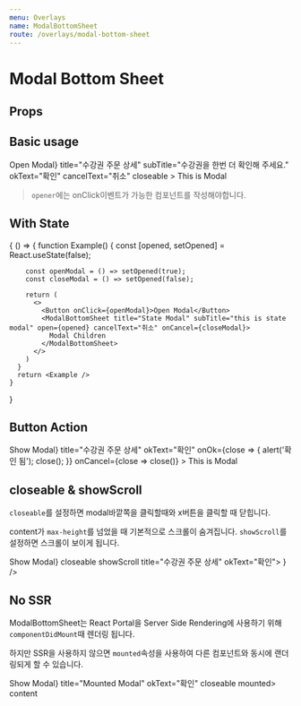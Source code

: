 ```yaml
---
menu: Overlays
name: ModalBottomSheet
route: /overlays/modal-bottom-sheet
---
```



# Modal Bottom Sheet

## Props

<PropsTable of={ModalBottomSheet} />

## Basic usage

<Playground>
  <ModalBottomSheet
    opener={<Button>Open Modal</Button>}
    title="수강권 주문 상세"
    subTitle="수강권을 한번 더 확인해 주세요."
    okText="확인"
    cancelText="취소"
    closeable
  >
    This is Modal
  </ModalBottomSheet>
</Playground>

> `opener`에는 onClick이벤트가 가능한 컴포넌트를 작성해야합니다.

## With State

<Playground>
  {
    () => {
      function Example() {
        const [opened, setOpened] = React.useState(false);

        const openModal = () => setOpened(true);
        const closeModal = () => setOpened(false);

        return (
          <>
            <Button onClick={openModal}>Open Modal</Button>
            <ModalBottomSheet title="State Modal" subTitle="this is state modal" open={opened} cancelText="취소" onCancel={closeModal}>
              Modal Children
            </ModalBottomSheet>
          </>
        )
      }
      return <Example />
    }

}

</Playground>

## Button Action

<Playground>
  <ModalBottomSheet
    opener={<Button>Show Modal</Button>}
    title="수강권 주문 상세"
    okText="확인"
    onOk={close => {
      alert('확인 됨');
      close();
    }}
    onCancel={close => close()}
  >
    This is Modal
  </ModalBottomSheet>
</Playground>

## closeable & showScroll

`closeable`를 설정하면 modal바깥쪽을 클릭할때와 x버튼을 클릭할 때 닫힙니다.

content가 `max-height`를 넘었을 때 기본적으로 스크롤이 숨겨집니다.
`showScroll`를 설정하면 스크롤이 보이게 됩니다.

<Playground>
  <ModalBottomSheet opener={<Button>Show Modal</Button>} closeable showScroll title="수강권 주문 상세" okText="확인">
    <GridList
      items={[
        {
          id: 1,
          title: '리스트 아이템 1',
          image: imageSrc,
        },
        {
          id: 2,
          title: '리스트 아이템 2',
          image: imageSrc,
        },
        {
          id: 3,
          title: '리스트 아이템 3',
          image: imageSrc,
        },
        {
          id: 4,
          title: '리스트 아이템 4',
          image: imageSrc,
        },
      ]}
      smColumn={1}
      renderItem={item => <Card title={item.title} coverImage={item.image} />}
    />
  </ModalBottomSheet>
</Playground>

## No SSR

ModalBottomSheet는 React Portal을 Server Side Rendering에 사용하기 위해 `componentDidMount`때 렌더링 됩니다.

하지만 SSR을 사용하지 않으면 `mounted`속성을 사용하여 다른 컴포넌트와 동시에 랜더링되게 할 수 있습니다.

<Playground>
  <ModalBottomSheet opener={<Button>Show Modal</Button>} title="Mounted Modal" okText="확인" closeable mounted>
    content
  </ModalBottomSheet>
</Playground>
